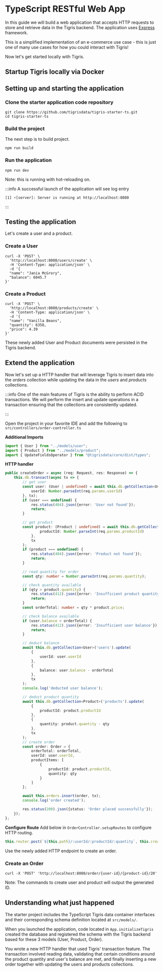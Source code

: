 # TypeScript RESTful Web App

In this guide we will build a web application that accepts HTTP requests to
store and retrieve data in the Tigris backend. The application uses
[Express](https://expressjs.com/) framework.

This is a simplified implementation of an e-commerce use case - this is just
one of many use cases for how you could interact with Tigris!

Now let's get started locally with Tigris.

## Startup Tigris locally via Docker


<StartupLocally />

## Setting up and starting the application

### Clone the starter application code repository

```shell
git clone https://github.com/tigrisdata/tigris-starter-ts.git
cd tigris-starter-ts
```

### Build the project

The next step is to build project.

```shell
npm run build
```

### Run the application

```shell
npm run dev
```

Note: this is running with hot-reloading on.

:::info
A successful launch of the application will see log entry

```shell
[1] ⚡️[server]: Server is running at http://localhost:8080
```

:::

## Testing the application

Let's create a user and a product.

### Create a User

```shell
curl -X 'POST' \
  'http://localhost:8080/users/create' \
  -H 'Content-Type: application/json' \
  -d '{
  "name": "Jania McGrory",
  "balance": 6045.7
}'
```

### Create a Product

```shell
curl -X 'POST' \
  'http://localhost:8080/products/create' \
  -H 'Content-Type: application/json' \
  -d '{
  "name": "Vanilla Beans",
  "quantity": 6358,
  "price": 4.39
}'
```

These newly added User and Product documents were persisted in the Tigris
backend.

## Extend the application

Now let's set up a HTTP handler that will leverage Tigris to insert data
into the _orders_ collection while updating the data in the _users_ and
_products_ collections.

:::info
One of the main features of Tigris is the ability to perform ACID
transactions. We will perform the insert and update operations in a
transaction ensuring that the collections are consistently updated.

:::

Open the project in your favorite IDE and add the following to
`src/controllers/order-controller.ts`

**Additional Imports**

```typescript title="order-controller.ts"
import { User } from "../models/user";
import { Product } from "../models/product";
import { UpdateFieldsOperator } from "@tigrisdata/core/dist/types";
```

**HTTP handler**

```typescript title="order-controller.ts"
public createOrder = async (req: Request, res: Response) => {
    this.db.transact(async tx => {
        // get user
        const user: (User | undefined) = await this.db.getCollection<User>('users').findOne({
            userId: Number.parseInt(req.params.userId)
        }, tx);
        if (user === undefined) {
            res.status(404).json({error: 'User not found'});
            return;
        }

        // get product
        const product: (Product | undefined) = await this.db.getCollection<Product>('products').findOne({
                productId: Number.parseInt(req.params.productId)
            },
            tx
        );
        if (product === undefined) {
            res.status(404).json({error: 'Product not found'});
            return;
        }

        // read quantity for order
        const qty: number = Number.parseInt(req.params.quantity);

        // check quantity available
        if (qty > product.quantity) {
            res.status(412).json({error: 'Insufficient product quantity'});
            return;
        }
        const orderTotal: number = qty * product.price;

        // check balance available
        if (user.balance < orderTotal) {
            res.status(412).json({error: 'Insufficient user balance'});
            return;
        }

        // deduct balance
        await this.db.getCollection<User>('users').update(
            {
                userId: user.userId
            },
            {
                balance: user.balance - orderTotal
            },
            tx
        );
        console.log('deducted user balance');

        // deduct product quantity
        await this.db.getCollection<Product>('products').update(
            {
                productId: product.productId
            },
            {
                quantity: product.quantity - qty
            },
            tx
        );
        // create order
        const order: Order = {
            orderTotal: orderTotal,
            userId: user.userId,
            productItems: [
                {
                    productId: product.productId,
                    quantity: qty
                }
            ]
        };

        await this.orders.insert(order, tx);
        console.log('order created');

        res.status(200).json({status: 'Order placed successfully'});
    });
};
```

**Configure Route**
Add below in `OrderController.setupRoutes` to configure HTTP routing.

```typescript
this.router.post(`${this.path}/:userId/:productId/:quantity`, this.createOrder);
```

Use the newly added HTTP endpoint to create an
order.

### Create an Order

```shell
curl -X 'POST' 'http://localhost:8080/order/{user-id}/{product-id}/20'
```

Note: The commands to create user and product will output the generated ID.

## Understanding what just happened

The starter project includes the TypeScript Tigris data container interfaces
and their corresponding schema definition located at `src/models/`.

When you launched the application, code located in `App.initializeTigris`
created the database and registered the schema with the Tigris backend based
for these 3 models (User, Product, Order).

You wrote a new HTTP handler that used Tigris' transaction feature. The
transaction involved reading data, validating that certain conditions around
the product quantity and user's balance are met, and finally inserting a new
order together with updating the users and products collections.

